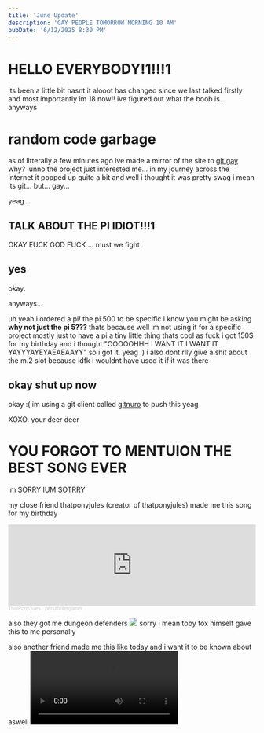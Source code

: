 ```yaml
---
title: 'June Update'
description: 'GAY PEOPLE TOMORROW MORNING 10 AM'
pubDate: '6/12/2025 8:30 PM'
---
```




# HELLO EVERYBODY!1!!!1
its been a little bit hasnt it
alooot has changed since we last talked
firstly and most importantly 
im 18 now!!
ive figured out what the boob is...
anyways

# random code garbage
as of litterally a few minutes ago ive made a mirror of the site to [git.gay](https://git.gay/bathtubfulloftoast/novassite)
why?
iunno the project just interested me...
in my journey across the internet it popped up quite a bit and well
i thought it was pretty swag
i mean
its git...
but...
gay...

yeag...

## TALK ABOUT THE PI IDIOT!!!1
OKAY
FUCK
GOD
FUCK
...
must we fight
## yes
okay.


anyways...


uh yeah i ordered a pi!
the pi 500 to be specific
i know you might be asking **why not just the pi 5???**
thats because
well
im not using it for a specific project
mostly just to have a pi
a tiny little thing thats cool as fuck
i got 150$ for my birthday and i thought "OOOOOHHH I WANT IT I WANT IT YAYYYAYEYAEAEAAYY"
so i got it.
yeag :)
i also dont rlly give a shit about the m.2 slot
because
idfk
i wouldnt have used it if it was there

## okay shut up now
okay :(
im using a git client called [gitnuro](https://gitnuro.com/) to push this
yeag

XOXO. your deer deer

# YOU FORGOT TO MENTUION THE BEST SONG EVER
im SORRY
IUM SOTRRY 

my close friend thatponyjules (creator of thatponyjules) made me this song for my birthday
<iframe width="100%" height="166" scrolling="no" frameborder="no" allow="autoplay" src="https://w.soundcloud.com/player/?url=https%3A//api.soundcloud.com/tracks/2110096260&color=%23ff0000&auto_play=false&hide_related=false&show_comments=true&show_user=true&show_reposts=false&show_teaser=true"></iframe><div style="font-size: 10px; color: #cccccc;line-break: anywhere;word-break: normal;overflow: hidden;white-space: nowrap;text-overflow: ellipsis; font-family: Interstate,Lucida Grande,Lucida Sans Unicode,Lucida Sans,Garuda,Verdana,Tahoma,sans-serif;font-weight: 100;"><a href="https://soundcloud.com/thatponyjules" title="ThatPonyJules" target="_blank" style="color: #cccccc; text-decoration: none;">ThatPonyJules</a> · <a href="https://soundcloud.com/thatponyjules/penutbutergamer" title="penutbutergamer" target="_blank" style="color: #cccccc; text-decoration: none;">penutbutergamer</a></div>

also they got me dungeon defenders
<img src={dungeondefend.src}></img>
sorry i mean toby fox himself gave this to me personally

also another friend made me this like today and i want it to be known about aswell
<video controls src={keynesbdayvid}></video>

